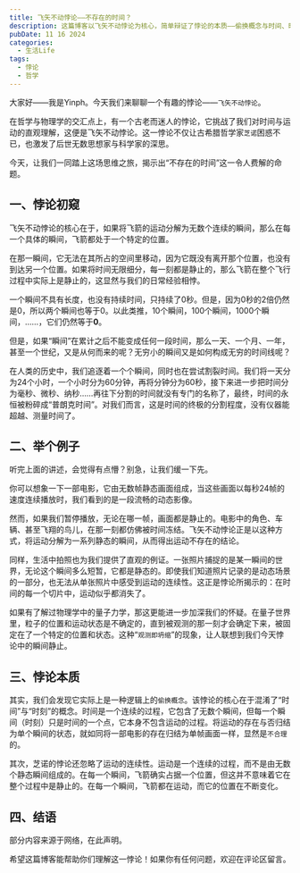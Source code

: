 ```yaml
---
title: 飞矢不动悖论——不存在的时间？
description: 这篇博客以飞矢不动悖论为核心，简单辩证了悖论的本质——偷换概念与时间、时刻的混淆。
pubDate: 11 16 2024
categories:
  - 生活Life
tags:
  - 悖论
  - 哲学
---
```




大家好——我是Yinph。今天我们来聊聊一个有趣的悖论——`飞矢不动悖论`。

在哲学与物理学的交汇点上，有一个古老而迷人的悖论，它挑战了我们对时间与运动的直观理解，这便是飞矢不动悖论。这一悖论不仅让古希腊哲学家`芝诺`困惑不已，也激发了后世无数思想家与科学家的深思。

今天，让我们一同踏上这场思维之旅，揭示出“不存在的时间”这一令人费解的命题。

## 一、悖论初窥

飞矢不动悖论的核心在于，如果将飞箭的运动分解为无数个连续的瞬间，那么在每一个具体的瞬间，飞箭都处于一个特定的位置。

在那一瞬间，它无法在其所占的空间里移动，因为它既没有离开那个位置，也没有到达另一个位置。如果将时间无限细分，每一刻都是静止的，那么飞箭在整个飞行过程中实际上是静止的，这显然与我们的日常经验相悖。

一个瞬间不具有长度，也没有持续时间，只持续了0秒。但是，因为0秒的2倍仍然是0，所以两个瞬间也等于0。以此类推，10个瞬间，100个瞬间，1000个瞬间，……，它们仍然等于**0**。

但是，如果“瞬间”在累计之后不能变成任何一段时间，那么一天、一个月、一年，甚至一个世纪，又是从何而来的呢？无穷小的瞬间又是如何构成无穷的时间线呢？

在人类的历史中，我们追逐着一个个瞬间，同时也在尝试割裂时间。我们将一天分为24个小时，一个小时分为60分钟，再将分钟分为60秒，接下来进一步把时间分为毫秒、微秒、纳秒……再往下分割的时间就没有专门的名称了，最终，时间的永恒被粉碎成“普朗克时间”。对我们而言，这是时间的终极的分割程度，没有仪器能超越、测量时间了。

## 二、举个例子

听完上面的讲述，会觉得有点懵？别急，让我们缓一下先。

你可以想象一下一部电影，它由无数帧静态画面组成，当这些画面以每秒24帧的速度连续播放时，我们看到的是一段流畅的动态影像。

然而，如果我们暂停播放，无论在哪一帧，画面都是静止的。电影中的角色、车辆、甚至飞翔的鸟儿，在那一刻都仿佛被时间冻结。飞矢不动悖论正是以这种方式，将运动分解为一系列静态的瞬间，从而得出运动不存在的结论。

同样，生活中拍照也为我们提供了直观的例证。一张照片捕捉的是某一瞬间的世界，无论这个瞬间多么短暂，它都是静态的。即使我们知道照片记录的是动态场景的一部分，也无法从单张照片中感受到运动的连续性。这正是悖论所揭示的：在时间的每一个切片中，运动似乎都消失了。

如果有了解过物理学中的量子力学，那这更能进一步加深我们的怀疑。在量子世界里，粒子的位置和运动状态是不确定的，直到被观测的那一刻才会确定下来，被固定在了一个特定的位置和状态。这种“`观测即坍缩`”的现象，让人联想到我们今天悖论中的瞬间静止。

## 三、悖论本质

其实，我们会发现它实际上是一种逻辑上的`偷换概念`。该悖论的核心在于混淆了“时间”与“时刻”的概念。时间是一个连续的过程，它包含了无数个瞬间，但每一个瞬间（时刻）只是时间的一个点，它本身不包含运动的过程。将运动的存在与否归结为单个瞬间的状态，就如同将一部电影的存在归结为单帧画面一样，显然是`不合理`的。

其次，芝诺的悖论还忽略了运动的连续性‌。运动是一个连续的过程，而不是由无数个静态瞬间组成的。在每一个瞬间，飞箭确实占据一个位置，但这并不意味着它在整个过程中是静止的‌。在每一个瞬间，飞箭都在运动，而它的位置在不断变化。

## 四、结语

部分内容来源于网络，在此声明。

希望这篇博客能帮助你们理解这一悖论！如果你有任何问题，欢迎在评论区留言。
